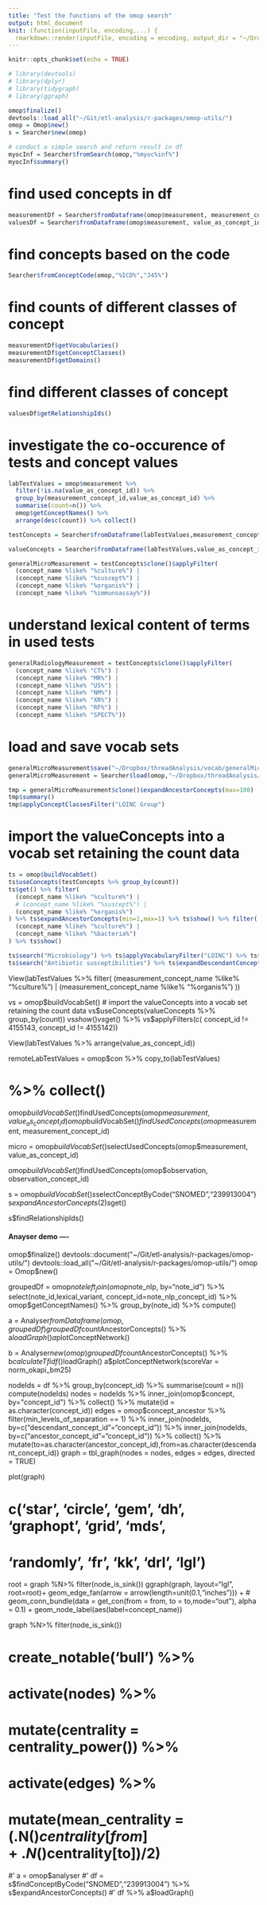 ```yaml
---
title: "Test the functions of the omop search"
output: html_document
knit: (function(inputFile, encoding,...) {
  rmarkdown::render(inputFile, encoding = encoding, output_dir = "~/Dropbox/threadAnalysis/working") })
---
```


```r
knitr::opts_chunk$set(echo = TRUE)
```

```r
# library(devtools)
# library(dplyr)
# library(tidygraph)
# library(ggraph)

omop$finalize()
devtools::load_all("~/Git/etl-analysis/r-packages/omop-utils/")
omop = Omop$new()
s = Searcher$new(omop)
```

```r
# conduct a simple search and return result in df
myocInf = Searcher$fromSearch(omop,"%myoc%inf%")
myocInf$summary()
```

# find used concepts in df

```r
measurementDf = Searcher$fromDataframe(omop$measurement, measurement_concept_id)
valuesDf = Searcher$fromDataframe(omop$measurement, value_as_concept_id)
```

# find concepts based on the code

```r
Searcher$fromConceptCode(omop,"%ICD%","J45%")
```

# find counts of different classes of concept

```r
measurementDf$getVocabularies()
measurementDf$getConceptClasses()
measurementDf$getDomains()
```

# find different classes of concept

```r
valuesDf$getRelationshipIds()
```

# investigate the co-occurence of tests and concept values

```r
labTestValues = omop$measurement %>% 
  filter(!is.na(value_as_concept_id)) %>% 
  group_by(measurement_concept_id,value_as_concept_id) %>% 
  summarise(count=n()) %>% 
  omop$getConceptNames() %>% 
  arrange(desc(count)) %>% collect()

testConcepts = Searcher$fromDataframe(labTestValues,measurement_concept_id)

valueConcepts = Searcher$fromDataframe(labTestValues,value_as_concept_id)

generalMicroMeasurement = testConcepts$clone()$applyFilter(
  (concept_name %like% "%culture%") |
  (concept_name %like% "%suscept%") |
  (concept_name %like% "%organis%") |
  (concept_name %like% "%immunoassay%"))
```

# understand lexical content of terms in used tests 

```r
generalRadiologyMeasurement = testConcepts$clone()$applyFilter(
  (concept_name %like% "CT%") |
  (concept_name %like% "MR%") |
  (concept_name %like% "US%") |
  (concept_name %like% "NM%") |
  (concept_name %like% "XR%") |
  (concept_name %like% "RF%") |
  (concept_name %like% "SPECT%"))
```

# load and save vocab sets

```r
generalMicroMeasurement$save("~/Dropbox/threadAnalysis/vocab/generalMicro")
generalMicroMeasurement = Searcher$load(omop,"~/Dropbox/threadAnalysis/vocab/generalMicro")

tmp = generalMicroMeasurement$clone()$expandAncestorConcepts(max=100)
tmp$summary()
tmp$applyConceptClassesFilter("LOINC Group")
```

# import the valueConcepts into a vocab set retaining the count data

```r
ts = omop$buildVocabSet()
ts$useConcepts(testConcepts %>% group_by(count))
ts$get() %>% filter(
  (concept_name %like% "%culture%") |
  # (concept_name %like% "%suscept%") |
  (concept_name %like% "%organis%")
) %>% ts$expandAncestorConcepts(min=1,max=1) %>% ts$show() %>% filter(
  (concept_name %like% "%culture%") |
  (concept_name %like% "%bacteria%")
) %>% ts$show()
```

```r
ts$search("Microbiology") %>% ts$applyVocabularyFilter("LOINC") %>% ts$expandDescendantConcepts(max=1) %>% ts$show()
ts$search("Antibiotic susceptibilities") %>% ts$expandDescendantConcepts() %>% ts$show()
```

View(labTestValues %>% filter(
  (measurement_concept_name %like% "%culture%") |
  (measurement_concept_name %like% "%organis%")
))

vs = omop$buildVocabSet()
# import the valueConcepts into a vocab set retaining the count data
vs$useConcepts(valueConcepts %>% group_by(count))
vs$show()
vs$get() %>% vs$applyFilters(c(
  concept_id != 4155143,
  concept_id != 4155142))




View(labTestValues %>% arrange(value_as_concept_id))


remoteLabTestValues = omop$con %>% copy_to(labTestValues)

# %>% collect()

omop$buildVocabSet()$findUsedConcepts(omop$measurement, value_as_concept_id)
omop$buildVocabSet()$findUsedConcepts(omop$measurement, measurement_concept_id)

micro = omop$buildVocabSet()$selectUsedConcepts(omop$measurement, value_as_concept_id)

omop$buildVocabSet()$findUsedConcepts(omop$observation, observation_concept_id)


s = omop$buildVocabSet()
s$selectConceptByCode("SNOMED","239913004")
s$expandAncestorConcepts(2)
s$get()

s$findRelationshipIds()

#### Anayser demo ----

omop$finalize()
devtools::document("~/Git/etl-analysis/r-packages/omop-utils/")
devtools::load_all("~/Git/etl-analysis/r-packages/omop-utils/")
omop = Omop$new()

groupedDf = omop$note %>% head(5) %>%
  left_join(omop$note_nlp, by="note_id") %>%
  select(note_id,lexical_variant, concept_id=note_nlp_concept_id) %>%
  omop$getConceptNames() %>% group_by(note_id) %>% compute()

a = Analyser$fromDataframe(omop,groupedDf)
groupedDf %>% a$countAncestorConcepts() %>% a$loadGraph()
a$plotConceptNetwork()

b = Analyser$new(omop)
groupedDf %>% b$countAncestorConcepts() %>% b$calculateTfidf() %>% a$loadGraph()
a$plotConceptNetwork(scoreVar = norm_okapi_bm25)


nodeIds = df %>% group_by(concept_id) %>% summarise(count = n())
compute(nodeIds)
nodes =
  nodeIds %>% inner_join(omop$concept, by="concept_id") %>% collect() %>%
  mutate(id = as.character(concept_id))
edges = omop$concept_ancestor %>% filter(min_levels_of_separation == 1) %>%
  inner_join(nodeIds, by=c("descendant_concept_id"="concept_id")) %>%
  inner_join(nodeIds, by=c("ancestor_concept_id"="concept_id")) %>%
  collect() %>%
  mutate(to=as.character(ancestor_concept_id),from=as.character(descendant_concept_id))
graph = tbl_graph(nodes = nodes, edges = edges, directed = TRUE)

plot(graph)

# c('star', 'circle', 'gem', 'dh', 'graphopt', 'grid', 'mds',
#  'randomly', 'fr', 'kk', 'drl', 'lgl')
root = graph %N>% filter(node_is_sink())
ggraph(graph, layout="lgl", root=root)+
geom_edge_fan(arrow = arrow(length=unit(0.1,"inches"))) +
# geom_conn_bundle(data = get_con(from = from, to = to,mode="out"), alpha = 0.1) +
geom_node_label(aes(label=concept_name))

graph %N>% filter(node_is_sink())


# create_notable('bull') %>%
#   activate(nodes) %>%
#   mutate(centrality = centrality_power()) %>%
#   activate(edges) %>%
#   mutate(mean_centrality = (.N()$centrality[from] + .N()$centrality[to])/2)


#' a = omop$analyser
#' df = s$findConceptByCode("SNOMED","239913004") %>% s$expandAncestorConcepts()
#' df %>% a$loadGraph()

